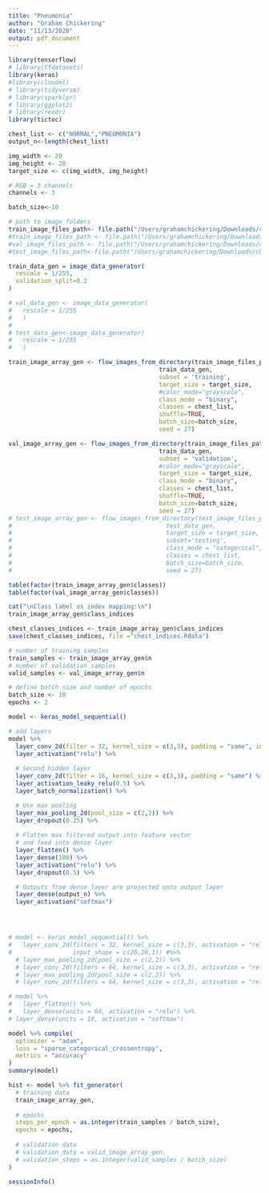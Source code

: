 ```yaml
---
title: "Pneumonia"
author: "Graham Chickering"
date: "11/13/2020"
output: pdf_document
---
```


```r
library(tensorflow)
# library(tfdatasets)
library(keras)
#library(cloudml)
# library(tidyverse)
# library(sparklyr)
# library(ggplot2)
# library(readr) 
library(tictoc)
```


```r
chest_list <- c("NORMAL","PNEUMONIA")
output_n<-length(chest_list)

img_width <- 20
img_height <- 20
target_size <- c(img_width, img_height)

# RGB = 3 channels
channels <- 3

batch_size<-10

# path to image folders
train_image_files_path<- file.path("/Users/grahamchickering/Downloads/chest_xray/val")
#train_image_files_path <- file.path("/Users/grahamchickering/Downloads/chest_xray/train")
#val_image_files_path <- file.path("/Users/grahamchickering/Downloads/chest_xray/val")
#test_image_files_path<-file.path("/Users/grahamchickering/Downloads/chest_xray/test")
```

```r
train_data_gen = image_data_generator(
  rescale = 1/255,
  validation_split=0.2
)

# val_data_gen <- image_data_generator(
#   rescale = 1/255
#   )
# 
# test_data_gen<-image_data_generator(
#   rescale = 1/255
#   )  

```

```r
train_image_array_gen <- flow_images_from_directory(train_image_files_path, 
                                          train_data_gen,
                                          subset = 'training',
                                          target_size = target_size,
                                          #color_mode="grayscale",
                                          class_mode = "binary",
                                          classes = chest_list,
                                          shuffle=TRUE,
                                          batch_size=batch_size,
                                          seed = 27)

val_image_array_gen <- flow_images_from_directory(train_image_files_path, 
                                          train_data_gen,
                                          subset = 'validation',
                                          #color_mode="grayscale",
                                          target_size = target_size,
                                          class_mode = "binary",
                                          classes = chest_list,
                                          shuffle=TRUE,
                                          batch_size=batch_size,
                                          seed = 27)
# test_image_array_gen <- flow_images_from_directory(test_image_files_path, 
#                                           test_data_gen,
#                                           target_size = target_size,
#                                           subset='testing',
#                                           class_mode = "categorical",
#                                           classes = chest_list,
#                                           batch_size=batch_size,
#                                           seed = 27)
```

```r
table(factor(train_image_array_gen$classes))
table(factor(val_image_array_gen$classes))
```

```r
cat("\nClass label vs index mapping:\n")
train_image_array_gen$class_indices
```

```r
chest_classes_indices <- train_image_array_gen$class_indices
save(chest_classes_indices, file ="chest_indices.Rdata")
```


```r
# number of training samples
train_samples <- train_image_array_gen$n
# number of validation samples
valid_samples <- val_image_array_gen$n

# define batch size and number of epochs
batch_size <- 10
epochs <- 2
```

```r
model <- keras_model_sequential()

# add layers
model %>%
  layer_conv_2d(filter = 32, kernel_size = c(3,3), padding = "same", input_shape = c(img_width, img_height, channels)) %>%
  layer_activation("relu") %>%
  
  # Second hidden layer
  layer_conv_2d(filter = 16, kernel_size = c(3,3), padding = "same") %>%
  layer_activation_leaky_relu(0.5) %>%
  layer_batch_normalization() %>%

  # Use max pooling
  layer_max_pooling_2d(pool_size = c(2,2)) %>%
  layer_dropout(0.25) %>%
  
  # Flatten max filtered output into feature vector 
  # and feed into dense layer
  layer_flatten() %>%
  layer_dense(100) %>%
  layer_activation("relu") %>%
  layer_dropout(0.5) %>%

  # Outputs from dense layer are projected onto output layer
  layer_dense(output_n) %>% 
  layer_activation("softmax")




# model <- keras_model_sequential() %>% 
#   layer_conv_2d(filters = 32, kernel_size = c(3,3), activation = "relu", 
#                 input_shape = c(20,20,1)) #%>% 
  # layer_max_pooling_2d(pool_size = c(2,2)) %>% 
  # layer_conv_2d(filters = 64, kernel_size = c(3,3), activation = "relu") %>% 
  # layer_max_pooling_2d(pool_size = c(2,2)) %>% 
  # layer_conv_2d(filters = 64, kernel_size = c(3,3), activation = "relu")

```

```r
# model %>%
#   layer_flatten() %>%
#   layer_dense(units = 64, activation = "relu") %>%
# layer_dense(units = 10, activation = "softmax")

model %>% compile(
  optimizer = "adam",
  loss = "sparse_categorical_crossentropy",
  metrics = "accuracy"
)
summary(model)
```


```r
hist <- model %>% fit_generator(
  # training data
  train_image_array_gen,
  
  # epochs
  steps_per_epoch = as.integer(train_samples / batch_size), 
  epochs = epochs, 
  
  # validation data
  # validation_data = valid_image_array_gen,
  # validation_steps = as.integer(valid_samples / batch_size)
)
```

```r
sessionInfo()
```

